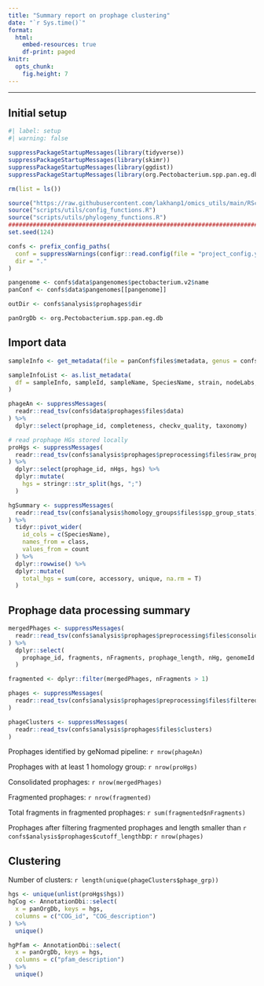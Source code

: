 ```yaml
---
title: "Summary report on prophage clustering"
date: "`r Sys.time()`"
format: 
  html: 
    embed-resources: true
    df-print: paged
knitr: 
  opts_chunk:
    fig.height: 7
---
```


***

## Initial setup

```r
#| label: setup
#| warning: false

suppressPackageStartupMessages(library(tidyverse))
suppressPackageStartupMessages(library(skimr))
suppressPackageStartupMessages(library(ggdist))
suppressPackageStartupMessages(library(org.Pectobacterium.spp.pan.eg.db))

rm(list = ls())

source("https://raw.githubusercontent.com/lakhanp1/omics_utils/main/RScripts/utils.R")
source("scripts/utils/config_functions.R")
source("scripts/utils/phylogeny_functions.R")
################################################################################
set.seed(124)

confs <- prefix_config_paths(
  conf = suppressWarnings(configr::read.config(file = "project_config.yaml")),
  dir = "."
)

pangenome <- confs$data$pangenomes$pectobacterium.v2$name
panConf <- confs$data$pangenomes[[pangenome]]

outDir <- confs$analysis$prophages$dir

panOrgDb <- org.Pectobacterium.spp.pan.eg.db
```

## Import data

```r
sampleInfo <- get_metadata(file = panConf$files$metadata, genus = confs$genus)

sampleInfoList <- as.list_metadata(
  df = sampleInfo, sampleId, sampleName, SpeciesName, strain, nodeLabs, genomeId
)

phageAn <- suppressMessages(
  readr::read_tsv(confs$data$prophages$files$data)
) %>%
  dplyr::select(prophage_id, completeness, checkv_quality, taxonomy)

# read prophage HGs stored locally
proHgs <- suppressMessages(
  readr::read_tsv(confs$analysis$prophages$preprocessing$files$raw_prophage_hg)
) %>%
  dplyr::select(prophage_id, nHgs, hgs) %>%
  dplyr::mutate(
    hgs = stringr::str_split(hgs, ";")
  )

hgSummary <- suppressMessages(
  readr::read_tsv(confs$analysis$homology_groups$files$spp_group_stats)
) %>%
  tidyr::pivot_wider(
    id_cols = c(SpeciesName),
    names_from = class,
    values_from = count
  ) %>%
  dplyr::rowwise() %>%
  dplyr::mutate(
    total_hgs = sum(core, accessory, unique, na.rm = T)
  )

```

## Prophage data processing summary

```r
mergedPhages <- suppressMessages(
  readr::read_tsv(confs$analysis$prophages$preprocessing$files$consolidated)
) %>%
  dplyr::select(
    prophage_id, fragments, nFragments, prophage_length, nHg, genomeId
  )

fragmented <- dplyr::filter(mergedPhages, nFragments > 1)

phages <- suppressMessages(
  readr::read_tsv(confs$analysis$prophages$preprocessing$files$filtered)
)

phageClusters <- suppressMessages(
  readr::read_tsv(confs$analysis$prophages$files$clusters)
)

```

Prophages identified by geNomad pipeline: `r nrow(phageAn)`

Prophages with at least 1 homology group: `r nrow(proHgs)`

Consolidated prophages: `r nrow(mergedPhages)`

Fragmented prophages: `r nrow(fragmented)`

Total fragments in fragmented prophages: `r sum(fragmented$nFragments)`

Prophages after filtering fragmented prophages and length smaller than `r confs$analysis$prophages$cutoff_length`bp: `r nrow(phages)`

## Clustering

Number of clusters: `r length(unique(phageClusters$phage_grp))`

```r
hgs <- unique(unlist(proHgs$hgs))
hgCog <- AnnotationDbi::select(
  x = panOrgDb, keys = hgs,
  columns = c("COG_id", "COG_description")
) %>% 
  unique()

hgPfam <- AnnotationDbi::select(
  x = panOrgDb, keys = hgs,
  columns = c("pfam_description")
) %>% 
  unique()

```
